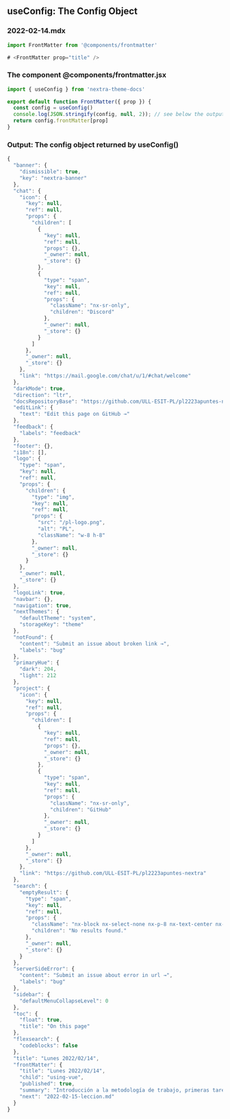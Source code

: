 ## useConfig: The Config Object


### 2022-02-14.mdx

```jsx
import FrontMatter from '@components/frontmatter'

# <FrontMatter prop="title" />
```

### The component @components/frontmatter.jsx

```jsx
import { useConfig } from 'nextra-theme-docs'

export default function FrontMatter({ prop }) {
  const config = useConfig()
  console.log(JSON.stringify(config, null, 2)); // see below the output
  return config.frontMatter[prop]
}
````

### Output: The config object returned by useConfig()

```js
{
  "banner": {
    "dismissible": true,
    "key": "nextra-banner"
  },
  "chat": {
    "icon": {
      "key": null,
      "ref": null,
      "props": {
        "children": [
          {
            "key": null,
            "ref": null,
            "props": {},
            "_owner": null,
            "_store": {}
          },
          {
            "type": "span",
            "key": null,
            "ref": null,
            "props": {
              "className": "nx-sr-only",
              "children": "Discord"
            },
            "_owner": null,
            "_store": {}
          }
        ]
      },
      "_owner": null,
      "_store": {}
    },
    "link": "https://mail.google.com/chat/u/1/#chat/welcome"
  },
  "darkMode": true,
  "direction": "ltr",
  "docsRepositoryBase": "https://github.com/ULL-ESIT-PL/pl2223apuntes-nextra/tree/main",
  "editLink": {
    "text": "Edit this page on GitHub →"
  },
  "feedback": {
    "labels": "feedback"
  },
  "footer": {},
  "i18n": [],
  "logo": {
    "type": "span",
    "key": null,
    "ref": null,
    "props": {
      "children": {
        "type": "img",
        "key": null,
        "ref": null,
        "props": {
          "src": "/pl-logo.png",
          "alt": "PL",
          "className": "w-8 h-8"
        },
        "_owner": null,
        "_store": {}
      }
    },
    "_owner": null,
    "_store": {}
  },
  "logoLink": true,
  "navbar": {},
  "navigation": true,
  "nextThemes": {
    "defaultTheme": "system",
    "storageKey": "theme"
  },
  "notFound": {
    "content": "Submit an issue about broken link →",
    "labels": "bug"
  },
  "primaryHue": {
    "dark": 204,
    "light": 212
  },
  "project": {
    "icon": {
      "key": null,
      "ref": null,
      "props": {
        "children": [
          {
            "key": null,
            "ref": null,
            "props": {},
            "_owner": null,
            "_store": {}
          },
          {
            "type": "span",
            "key": null,
            "ref": null,
            "props": {
              "className": "nx-sr-only",
              "children": "GitHub"
            },
            "_owner": null,
            "_store": {}
          }
        ]
      },
      "_owner": null,
      "_store": {}
    },
    "link": "https://github.com/ULL-ESIT-PL/pl2223apuntes-nextra"
  },
  "search": {
    "emptyResult": {
      "type": "span",
      "key": null,
      "ref": null,
      "props": {
        "className": "nx-block nx-select-none nx-p-8 nx-text-center nx-text-sm nx-text-gray-400",
        "children": "No results found."
      },
      "_owner": null,
      "_store": {}
    }
  },
  "serverSideError": {
    "content": "Submit an issue about error in url →",
    "labels": "bug"
  },
  "sidebar": {
    "defaultMenuCollapseLevel": 0
  },
  "toc": {
    "float": true,
    "title": "On this page"
  },
  "flexsearch": {
    "codeblocks": false
  },
  "title": "Lunes 2022/02/14",
  "frontMatter": {
    "title": "Lunes 2022/02/14",
    "child": "using-vue",
    "published": true,
    "summary": "Introducción a la metodología de trabajo, primeras tareas y prácticas, bibliografía, sistema de evaluación, TFA, etc.",
    "next": "2022-02-15-leccion.md"
  }
}
````